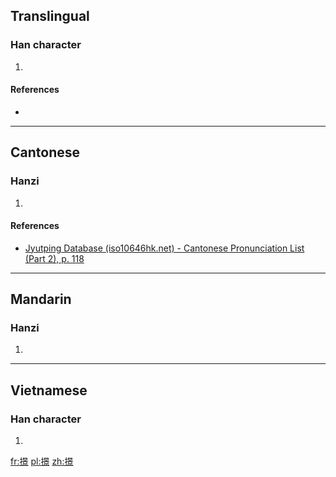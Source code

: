 ==Translingual==

===Han character===
{{Han char|rn=64|rad=手|as=12|sn=15|four=|canj=手日卜火 (QAYF)|ids=⿰[[扌]][[景]]}}

# {{defn|Han|sort=手12}}

====References====
* {{Han ref|kx=0454.100|dkj=12700|hdz=31958.010|uh=6494|ud=25748}}

----

==Cantonese==

===Hanzi===
{{yue-hanzi|jyut=[[wang6]]|y=wang6}}

# {{defn|lang=yue|sort=手12}}

====References====
*[http://www.iso10646hk.net/jp/document/download.jsp Jyutping Database (iso10646hk.net) - Cantonese Pronunciation List (Part 2), p. 118]

----

==Mandarin==

===Hanzi===
{{cmn-hanzi|pin=[[hòng]] ([[hong4]])|wg=hung<sup>4</sup>}}

# {{defn|lang=cmn|sort=手12}}

----

==Vietnamese==

===Han character===
{{vi-readings|rs=手12| hanviet = ngảnh}}

# {{defn|lang=vi|sort=手12}}

[[fr:撔]]
[[pl:撔]]
[[zh:撔]]